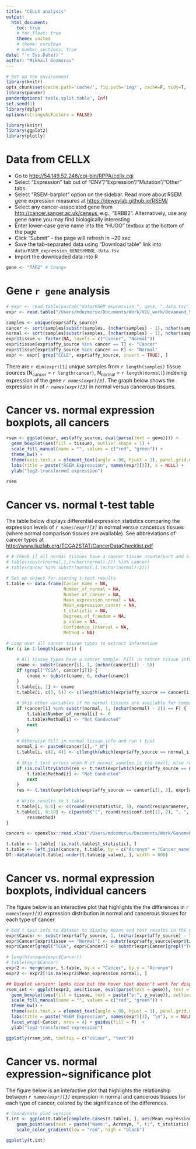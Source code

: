 ```yaml
---
title: "CELLX analysis"
output:
  html_document:
    toc: true
    # toc_float: true
    theme: united
    # theme: cerulean
    # number_sections: true
date: "`r Sys.Date()`"
author: "Mikhail Dozmorov"
---
```


```r
# Set up the environment
library(knitr)
opts_chunk$set(cache.path='cache/', fig.path='img/', cache=F, tidy=T, fig.keep='high', echo=F, dpi=100, warnings=F, message=F, comment=NA, warning=F, results='as.is', fig.width = 10, fig.height = 6) #out.width=700, 
library(pander)
panderOptions('table.split.table', Inf)
set.seed(1)
library(dplyr)
options(stringsAsFactors = FALSE)
```

```r
library(knitr)
library(ggplot2)
library(plotly)
```

# Data from CELLX

- Go to [http://54.149.52.246/cgi-bin/RPPA/cellx.cgi](http://54.149.52.246/cgi-bin/RPPA/cellx.cgi)
- Select "Expression" tab out of "CNV"/"Expression"/"Mutation"/"Other" tabs
- Select "RSEM-barplot" option on the sidebar. Read more about RSEM gene expression measures at [https://deweylab.github.io/RSEM/](https://deweylab.github.io/RSEM/)
- Select any cancer-associated gene from [http://cancer.sanger.ac.uk/census](http://cancer.sanger.ac.uk/census), e.g., "ERBB2". Alternatively, use any gene name you may find biologically interesting
- Enter lower-case gene name into the "HUGO" textbox at the bottom of the page
- Click "Submit" - the page will refresh in ~20 sec
- Save the tab-separated data using "Download table" link into `data/RSEM_expression_GENESYMBOL.data.tsv`
- Import the downloaded data into R

```r
gene <- "TAF2" # Change 
```

# Gene `r gene` analysis

```r
# expr <- read.table(paste0("data/RSEM_expression_", gene, ".data.tsv"), header = TRUE, stringsAsFactors = FALSE)
expr <- read.table("/Users/mdozmorov/Documents/Work/VCU_work/Devanand_Sarkar/TCGAsurvival/TAF2/RSEM_expression_TAF2.data.tsv", header = TRUE, stringsAsFactors = FALSE)

samples <- unique(expr$affy_source)
cancer <- sort(samples[substr(samples, (nchar(samples) - 1), nchar(samples)) != "_N"])
normal <- sort(samples[substr(samples, (nchar(samples) - 1), nchar(samples)) == "_N"])
expr$tissue <- factor(NA, levels = c("Cancer", "Normal"))
expr$tissue[expr$affy_source %in% cancer == T] <- "Cancer"
expr$tissue[expr$affy_source %in% cancer == F] <- "Normal"
expr <- expr[ grep("CCLE", expr$affy_source, invert = TRUE), ]
```    

There are `r dim(expr)[1]` unique samples from `r length(samples)` tissue sources (N~cancer~ = `r length(cancer)`, N~normal~ = `r length(normal)`) indexing expression of the gene *`r names(expr)[3]`*. The graph below shows the expression in of *`r names(expr)[3]`* in normal versus cancerous tissues.    

# Cancer vs. normal expression boxplots, all cancers

```r
rsem <- ggplot(expr, aes(affy_source, eval(parse(text = gene)))) + 
  geom_boxplot(aes(fill = tissue), outlier.shape = 1) + 
  scale_fill_manual(name = "", values = c("red", "green")) + 
  theme_bw() + 
  theme(axis.text.x = element_text(angle = 90, hjust = 1), panel.grid.major = element_blank()) + 
  labs(title = paste("RSEM Expression", names(expr)[3]), x = NULL) +
  ylab("log2-transformed expression")

rsem
```    

# Cancer vs. normal t-test table

The table below displays differential expression statistics comparing the expression levels of *`r names(expr)[3]`* in normal versus cancerous tissues (where normal comparison tissues are available). See abbreviations of cancer types at [http://www.liuzlab.org/TCGA2STAT/CancerDataChecklist.pdf](http://www.liuzlab.org/TCGA2STAT/CancerDataChecklist.pdf)   

```r
# # Check if all normal tissues have a cancer tissue counterpart and vice versa
# table(substr(normal,1,(nchar(normal)-2)) %in% cancer)
# table(cancer %in% substr(normal,1,(nchar(normal)-2)))

# Set up object for storing t-test results
t.table <- data.frame(Cancer_name = NA, 
                      Number_of_normal = NA, 
                      Number_of_cancer = NA, 
                      Mean_expression_normal = NA, 
                      Mean_expression_cancer = NA, 
                      t_statistic = NA, 
                      Degrees_of_freedom = NA, 
                      p_value = NA, 
                      Confidence_interval = NA, 
                      Method = NA)

# Loop over all cancer tissue types to extract information
for (i in 1:length(cancer)) {
    
    # All tissue types have a cancer sample. Fill in cancer tissue info first.
    cname <- substr(cancer[i], 1, (nchar(cancer[i]) - 5))
    if (grepl("TCGA", cancer[i])) {
        cname <- substr(cname, 6, nchar(cname))
    }
    t.table[i, 1] <- cname
    t.table[i, c(3, 5)] <- c(length(which(expr$affy_source == cancer[i])), round(mean(expr[which(expr$affy_source == cancer[i]), 3]), 4))
    
    # Skip other variables if no normal tissues are available for comparison
    if (cancer[i] %in% substr(normal, 1, (nchar(normal) - 2)) == F) {
        t.table$Number_of_normal[i] <- 0
        t.table$Method[i] <- "Not Conducted"
        next
    }
    
    # Otherwise fill in normal tissue info and run t test
    normal_i <- paste0(cancer[i], "_N")
    t.table[i, c(2, 4)] <- c(length(which(expr$affy_source == normal_i)), round(mean(expr[which(expr$affy_source == normal_i), 3]), 4))
    
    # Skip t.test errors when N of normal samples is too small; else run and save output
    if (is.null(tryCatch(res <- t.test(expr[which(expr$affy_source == normal_i), 3], expr[which(expr$affy_source ==  cancer[i]), 3], alternative = "two.sided"), error = function(e) NULL))) {
        t.table$Method[i] <- "Not Conducted"
        next
    }
    res <- t.test(expr[which(expr$affy_source == cancer[i]), 3], expr[which(expr$affy_source == normal_i), 3], alternative = "two.sided")
    
    # Write results to t.table
    t.table[i, 6:8] <- c(round(res$statistic, 3), round(res$parameter, 3), round(res$p.value, 6))
    t.table[i, 9:10] <- c(paste0("(", round(res$conf.int[1], 2), ", ", round(res$conf.int[2], 2), ")"), 
        res$method)
}

cancers <- openxlsx::read.xlsx("/Users/mdozmorov/Documents/Work/GenomeRunner/TCGAsurvival/TCGA_cancers.xlsx")

t.table <- t.table[ !is.na(t.table$t_statistic), ]
t.table <- left_join(cancers, t.table, by = c("Acronym" = "Cancer_name"))
DT::datatable(t.table[ order(t.table$p_value), ], width = 800)
```    

# Cancer vs. normal expression boxplots, individual cancers

The figure below is an interactive plot that highlights the the differences in *`r names(expr)[3]`* expression distribution in normal and cancerous tissues for each type of cancer. 

```r
# Add t test info to dataset to display means and test results in the graph
expr$Cancer <- substr(expr$affy_source, 1, (nchar(expr$affy_source) - 5))
expr$Cancer[expr$tissue == "Normal"] <- substr(expr$affy_source[expr$tissue == "Normal"], 1, (nchar(expr$affy_source[expr$tissue == "Normal"]) - 7))
expr$Cancer[grepl("TCGA", expr$Cancer)] <- substr(expr$Cancer[grepl("TCGA", expr$Cancer)], 6, nchar(expr$Cancer[grepl("TCGA", expr$Cancer)]))

# length(unique(expr$Cancer)) 
# table(expr$Cancer)
expr2 <- merge(expr, t.table, by.x = "Cancer", by.y = "Acronym")
expr2 <- expr2[!is.na(expr2$Mean_expression_normal), ]

## Boxplot version: looks nice but the hover text doesn't work for displaying t.test statistics
rsem_int <- ggplot(expr2, aes(tissue, eval(parse(text = gene)), text = paste("p:", p_value))) + 
  geom_boxplot(aes(fill = tissue, text = paste("p:", p_value)), outlier.shape = 1) + 
  scale_fill_manual(name = "", values = c("red", "green")) + 
  theme_bw() + 
  theme(axis.text.x = element_text(angle = 90, hjust = 1), panel.grid.major = element_blank()) + 
  labs(title = paste("RSEM Expression", names(expr)[3], "\n"), x = NULL) + 
  facet_wrap(~Cancer, nrow = 4) + guides(fill = F)  +
  ylab("log2-transformed expression")

ggplotly(rsem_int, tooltip = c("colour", "text"))
```    

# Cancer vs. normal expression~significance plot

The figure below is an interactive plot that highlights the relationship between *`r names(expr)[3]`* expression in normal and cancerous tissues for each type of cancer, colored by the significance of the differences.

```r
# Coordinate plot version
t.int <- ggplot(t.table[complete.cases(t.table), ], aes(Mean_expression_normal, Mean_expression_cancer)) + 
    geom_point(aes(text = paste("Name:", Acronym, ", t:", t_statistic), color = p_value)) + labs(title = paste("Expression of", names(expr)[3], "Across Cancer Types"), x = "\nExpression Level in Normal Tissue", y = "Expression Level in Cancer Tissue\n") + 
    scale_color_gradient(low = "red", high = "black")

ggplotly(t.int)
```    


